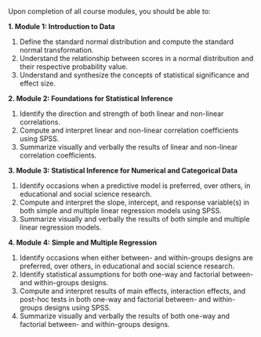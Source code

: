 Upon completion of all course modules, you should be able to:

**1. Module 1: Introduction to Data**

  1. Define the standard normal distribution and compute the standard normal transformation.
  2. Understand the relationship between scores in a normal distribution and their respective probability value.
  3. Understand and synthesize the concepts of statistical significance and effect size.

**2. Module 2: Foundations for Statistical Inference**

  1. Identify the direction and strength of both linear and non-linear correlations.
  2. Compute and interpret linear and non-linear correlation coefficients using SPSS.
  3. Summarize visually and verbally the results of linear and non-linear correlation coefficients.

**3. Module 3: Statistical Inference for Numerical and Categorical Data**

  1. Identify occasions when a predictive model is preferred, over others, in educational and social science research.
  2. Compute and interpret the slope, intercept, and response variable(s) in both simple and multiple linear regression models using SPSS.
  3. Summarize visually and verbally the results of both simple and multiple linear regression models.

**4. Module 4: Simple and Multiple Regression**

  1. Identify occasions when either between- and within-groups designs are preferred, over others, in educational and social science research.
  2. Identify statistical assumptions for both one-way and factorial between- and within-groups designs.
  2. Compute and interpret results of main effects, interaction effects, and post-hoc tests in both one-way and factorial between- and within-groups designs using SPSS.
  3. Summarize visually and verbally the results of both one-way and factorial between- and within-groups designs.
